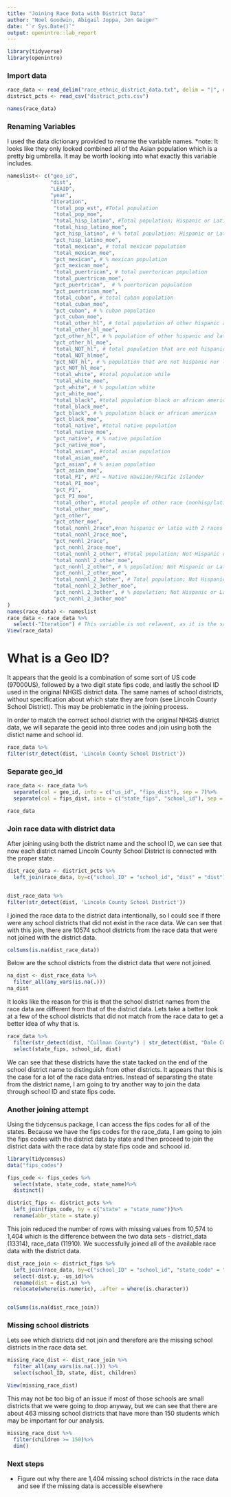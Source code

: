 ```yaml
---
title: "Joining Race Data with District Data"
author: "Noel Goodwin, Abigail Joppa, Jon Geiger"
date: "`r Sys.Date()`"
output: openintro::lab_report
---
```


```r
library(tidyverse)
library(openintro)
```

### Import data

```r
race_data <- read_delim("race_ethnic_district_data.txt", delim = "|", escape_double = FALSE, trim_ws = TRUE)
district_pcts <- read_csv("district_pcts.csv")

```



```r
names(race_data)
```

### Renaming Variables

I used the data dictionary provided to rename the variable names. 
*note: It looks like they only looked combined all of the Asian population which is a pretty big umbrella. It may be worth looking into what exactly this variable includes. 
```r
nameslist<- c("geo_id",
              "dist", 
              "LEAID", 
              "year", 
              "Iteration",
               "total_pop_est", #Total population
               "total_pop_moe", 
               "total_hisp_latino", #Total population; Hispanic or Latino (of any race)
               "total_hisp_latino_moe", 
               "pct_hisp_latino", # % total population: Hispanic or Latino (of any race)
               "pct_hisp_latino_moe", 
               "total_mexican", # total mexican population
               "total_mexican_moe", 
               "pct_mexican", # % mexican population
               "pct_mexican_moe", 
               "total_puertrican", # total puertorican population
               "total_puertrican_moe", 
               "pct_puertrican",  # % puertorican population
               "pct_puertrican_moe", 
               "total_cuban", # total cuban population
               "total_cuban_moe", 
               "pct_cuban", # % cuban population
               "pct_cuban_moe", 
               "total_other_hl", # total population of other hispanic and latino
               "total_other_hl_moe", 
               "pct_other_hl", # % population of other hispanic and latino
               "pct_other_hl_moe", 
               "total_NOT_hl", # total population that are not hispanic nor latino
               "total_NOT_hlmoe", 
               "pct_NOT_hl", # % population that are not hispanic nor latino
               "pct_NOT_hl_moe", 
               "total_white", #total population while
               "total_white_moe", 
               "pct_white", # % population white
               "pct_white_moe", 
               "total_black", #total population black or african american
               "total_black_moe", 
               "pct_black", # % population black or african american
               "pct_black_moe", 
               "total_native", #total native population 
               "total_native_moe", 
               "pct_native", # % native population
               "pct_native_moe", 
               "total_asian", #total asian population 
               "total_asian_moe", 
               "pct_asian", # % asian population
               "pct_asian_moe", 
               "total_PI", #PI = Native Hawiian/PAcific Islander 
               "total_PI_moe", 
               "pct_PI", 
               "pct_PI_moe", 
               "total_other", #total people of other race (nonhisp/latino)
               "total_other_moe", 
               "pct_other", 
               "pct_other_moe",
               "total_nonhl_2race",#non hispanic or latio with 2 races or more
               "total_nonhl_2race_moe", 
               "pct_nonhl_2race", 
               "pct_nonhl_2race_moe", 
               "total_nonhl_2_other", #Total population; Not Hispanic or Latino; Two or more                                          races; Two races including Some other race
               "total_nonhl_2_other_moe", 
               "pct_nonhl_2_other", # % population; Not Hispanic or Latino; Two or more                                          races; Two races including Some other race
               "pct_nonhl_2_other_moe", 
               "total_nonhl_2_3other", # Total population; Not Hispanic or Latino; Two or more                                          races; Two races excluding Some other race, and Three                                           or more races
               "total_nonhl_2_3other_moe", 
               "pct_nonhl_2_3other", # % population; Not Hispanic or Latino; Two or more                                               races; Two races excluding Some other race, and Three                                           or more races
               "pct_nonhl_2_3other_moe"
)
names(race_data) <- nameslist
race_data <- race_data %>%
  select(-"Iteration") # This variable is not relavent, as it is the same through each entry. We                           can keep in mind that it is 105. 
View(race_data)
```

# What is a Geo ID? 
It appears that the geoid is a combination of some sort of US code (97000US), followed by a two digit state fips code, and lastly the school ID used in the original NHGIS district data. The same names of school districts, without specification about which state they are from (see Lincoln County School District). This may be problematic in the joining process. 

In order to match the correct school district with the original NHGIS district data, we will separate the geoid into three codes and join using both the distict name and school id. 
```r
race_data %>%
filter(str_detect(dist, 'Lincoln County School District'))
```

### Separate geo_id
```r

race_data <- race_data %>%
  separate(col = geo_id, into = c("us_id", "fips_dist"), sep = 7)%>%
  separate(col = fips_dist, into = c("state_fips", "school_id"), sep = 2)

race_data
```

### Join race data with district data

After joining using both the district name and the school ID, we can see that now each district named Lincoln County School District is connected with the proper state.
```r
dist_race_data <- district_pcts %>%
  left_join(race_data, by=c("school_ID" = "school_id", "dist" = "dist"))


dist_race_data %>%
filter(str_detect(dist, 'Lincoln County School District'))

```




I joined the race data to the district data intentionally, so I could see if there were any school districts that did not exist in the race data. We can see that with this join, there are 10574 school districts from the race data that were not joined with the district data. 
```r
colSums(is.na(dist_race_data))
```





Below are the school districts from the district data that were not joined. 
```r

na_dist <- dist_race_data %>% 
  filter_all(any_vars(is.na(.)))
na_dist
```




It looks like the reason for this is that the school district names from the race data are different from that of the district data. Lets take a better look at a few of the school districts that did not match from the race data to get a better idea of why that is. 
```r
race_data %>%
  filter(str_detect(dist, "Cullman County") | str_detect(dist, "Dale County") | str_detect(dist, "Daleville City"))%>%
  select(state_fips, school_id, dist)

```

We can see that these districts have the state tacked on the end of the school district name to distinguish from other districts. It appears that this is the case for a lot of the race data entries. Instead of separating the state from the district name, I am going to try another way to join the data through school ID and state fips code. 

### Another joining attempt

Using the tidycensus package, I can access the fips codes for all of the states. Because we have the fips codes for the race_data, I am going to join the fips codes with the district data by state and then proceed to join the district data with the race data by state fips code and schoool id.  

```r
library(tidycensus)
data("fips_codes")
```

```r
fips_code <- fips_codes %>%
  select(state, state_code, state_name)%>%
  distinct()

district_fips <- district_pcts %>%
  left_join(fips_code, by = c("state" = "state_name"))%>%
  rename(abbr_state = state.y)

```


This join reduced the number of rows with missing values from 10,574 to 1,404 which is the difference between the two data sets - district_data (13314), race_data (11910). We successfully joined all of the available race data with the district data. 
```r

dist_race_join <- district_fips %>%
  left_join(race_data, by=c("school_ID" = "school_id", "state_code" = "state_fips"))%>%
  select(-dist.y, -us_id)%>%
  rename(dist = dist.x) %>%
  relocate(where(is.numeric), .after = where(is.character))


colSums(is.na(dist_race_join))


```

### Missing school districts

Lets see which districts did not join and therefore are the missing school districts in the race data set. 

```r

missing_race_dist <- dist_race_join %>% 
  filter_all(any_vars(is.na(.))) %>%
  select(school_ID, state, dist, children)

View(missing_race_dist)

```

This may not be too big of an issue if most of those schools are small districts that we were going to drop anyway, but we can see that there are about 463 missing school districts that have more than 150 students which may be important for our analysis. 
```r
missing_race_dist %>%
  filter(children >= 150)%>%
  dim()
```

### Next steps

- Figure out why there are 1,404 missing school districts in the race data and see if the missing data is accessible elsewhere



